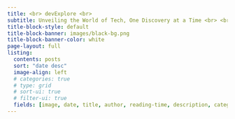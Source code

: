 ```yaml
---
title: <br> devExplore <br> 
subtitle: Unveiling the World of Tech, One Discovery at a Time <br> <br> <br> <br> <br> <br> 
title-block-style: default
title-block-banner: images/black-bg.png
title-block-banner-color: white
page-layout: full
listing:
  contents: posts
  sort: "date desc"
  image-align: left
  # categories: true
  # type: grid
  # sort-ui: true
  # filter-ui: true
  fields: [image, date, title, author, reading-time, description, categories]
---
```


